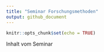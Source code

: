 ```yaml
---
title: "Seminar Forschungsmethoden"
output: github_document
---
```


```r
knitr::opts_chunk$set(echo = TRUE)
```

Inhalt vom Seminar